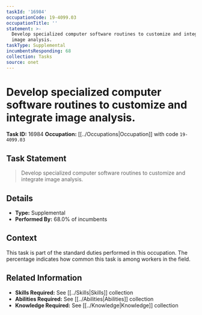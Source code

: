 ```yaml
---
taskId: '16984'
occupationCode: 19-4099.03
occupationTitle: ''
statement: >-
  Develop specialized computer software routines to customize and integrate
  image analysis.
taskType: Supplemental
incumbentsResponding: 68
collection: Tasks
source: onet
---
```

# Develop specialized computer software routines to customize and integrate image analysis.

**Task ID:** 16984
**Occupation:** [[../Occupations|Occupation]] with code `19-4099.03`

## Task Statement

> Develop specialized computer software routines to customize and integrate image analysis.

## Details

- **Type:** Supplemental
- **Performed By:** 68.0% of incumbents

## Context

This task is part of the standard duties performed in this occupation. The percentage indicates how common this task is among workers in the field.

## Related Information

- **Skills Required:** See [[../Skills|Skills]] collection
- **Abilities Required:** See [[../Abilities|Abilities]] collection
- **Knowledge Required:** See [[../Knowledge|Knowledge]] collection
